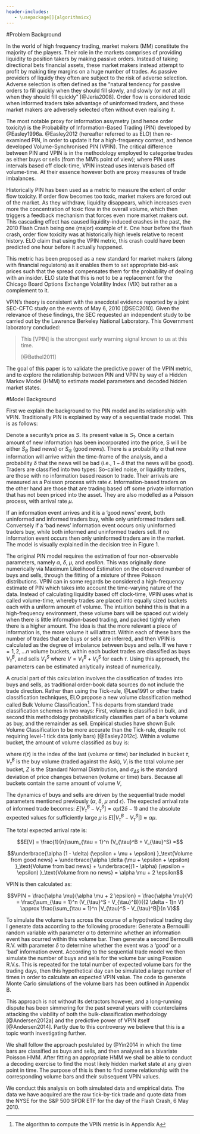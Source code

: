 ```yaml
---
header-includes:
   - \usepackage[]{algorithmicx}
---
```

\chapter{Introduction}

#Problem Background

In the world of high frequency trading, market makers (MM) constitute the majority of the players. Their role in the markets comprises of providing liquidity to position takers by making passive orders. Instead of taking directional bets financial assets, these market makers instead attempt to profit by making tiny margins on a huge number of trades. As passive providers of liquidy they often are subject to the risk of adverse selection. Adverse selection is often defined as the "natural tendency for passive orders to fill quickly when they should fill slowly, and slowly (or not at all) when they should fill quickly" [@Jeria2008]. Order flow is considered toxic when informed traders take advantage of uninformed traders, and these market makers are adversely selected often without even realising it. 

The most notable proxy for information assymetry (and hence order toxicity) is the Probability of Information-Based Trading (PIN) developed by @Easley1996a. @Easley2012 (hereafter referred to as ELO) then re-examined PIN, in order to update it for a high-frequency context, and hence developed Volume-Synchronised PIN (VPIN). The critical difference between PIN and VPIN is in the methodology employed to categorise trades as either buys or sells (from the MM's point of view); where PIN uses intervals based off clock-time, VPIN instead uses intervals based off volume-time. At their essence however both are proxy measures of trade imbalances.

Historically PIN has been used as a metric to measure the extent of order flow toxicity. If order flow becomes too toxic, market makers are forced out of the market. As they withdraw, liquidity disappears, which increases even more the concentration of toxic flow in the overall volume, which then triggers a feedback mechanism that forces even more market makers out. This cascading effect has caused  liquidity-induced crashes in the past, the 2010 Flash Crash being one (major) example of it. One hour before the flash crash, order flow toxicity was at historically high levels relative to recent history. ELO claim that using the VPIN metric, this crash could have been predicted one hour before it actually happened.

This metric has been proposed as a new standard for market makers (along with financial regulators) as it enables them to set appropriate bid-ask prices such that the spread compensates them for the probability of dealing with an insider. ELO state that this is not to be a replacement for the Chicago Board Options Exchange Volatility Index (VIX) but rather as a complement to it.

VPIN's theory is consistent with the anecdotal evidence reported by a joint SEC-CFTC study on the events of May 6, 2010 [@SEC2010]. Given the relevance of these findings, the SEC requested an independent study to be carried out by the Lawrence Berkeley National Laboratory. This Government laboratory concluded:

>This [VPIN] is the strongest early warning signal known to us at this time.
>
>[@Bethel2011]
>

The goal of this paper is to validate the predictive power of the VPIN metric, and to explore the relationship between PIN and VPIN by way of a Hidden Markov Model (HMM) to estimate model parameters and decoded hidden market states.

#Model Background

First we explain the background to the PIN model and its relationship with VPIN. Traditionally PIN is explained by way of a sequential trade model. This is as follows:

Denote a security's price as $S$. Its present value is $S_1$. Once a certain amount of new information has been incorporated into the price, S will be either $S_B$ (bad news) or $S_G$ (good news). There is a probability $\alpha$ that new information will arrive within the time-frame of the analysis, and a probability $\delta$ that the news will be bad  (i.e., $1 - \delta$ that the news will be good). Traders are classified into two types: So-called noise, or liquidity traders, are those with no information based reason to trade. Their arrivals are measured as a Poisson process with rate $\epsilon$. Information-based traders on the other hand are those that are trading based off some private information that has not been priced into the asset. They are also modelled as a Poisson process, with arrival rate $\mu$. 

If an information event arrives and it is a 'good news' event, both uninformed and informed traders buy, while only uninformed traders sell. Conversely if a 'bad news' information event occurs only uninformed traders buy, while both informed and uninformed traders sell. If no information event occurs then only uninformed traders are in the market. The model is visually explained in the decision tree in Figure 1.  

\begin{figure*}[h]
  \includegraphics{images/sequential_trade_model}
\end{figure*}

The original PIN model requires the estimation of four non-observable parameters, namely $\alpha$, $\delta$, $\mu$, and $epsilon$. This was originally done numerically via Maximum Likelihood Estimation on the observed number of buys and sells, through the fitting of a mixture of three Poisson distributions. VPIN can in some regards be considered a high-frequency estimate of PIN which takes into account the time-varying nature of the data. Instead of calculating liquidity based off clock-time, VPIN uses what is called volume-time, whereby trades are placed into equally sized buckets each with a uniform amount of volume. The intuition behind this is that in a high-frequency environment, these volume bars will be spaced out widely when there is little information-based trading, and packed tightly when there is a higher amount. The idea is that the more relevant a piece of information is, the more volume it will attract. Within each of these bars the number of trades that are buys or sells are inferred, and then VPIN is calculated as the degree of imbalance between buys and sells. If we have $\tau = 1,2,... n$ volume buckets, within each bucket trades are classified as buys $V_{\tau}^B$, and sells $V_{\tau}^S$ where $V = V_{\tau}^B + V_{\tau}^S$ for each $\tau$. Using this approach, the parameters can be estimated anlytically instead of numerically.

A crucial part of this calculation involves the classification of trades into buys and sells, as traditional order-book data sources do not include the trade direction. Rather than using the Tick-rule, @Lee1991 or other trade classification techniques, ELO propose a new volume classification method called Bulk Volume Classification^[The algorithm to compute the VPIN metric is in Appendix A]. This departs from standard trade classification schemes in two ways: First, volume is classified in bulk, and second this methodology probabilistically classifies part of a bar's volume as buy, and the remainder as sell. Empirical studies have shown Bulk Volume Classification to be more accurate than the Tick-rule, despite not requiring level-1 tick data (only bars) [@Easley2012c]. Within a volume bucket, the amount of volume classified as buy is:

\begin{equation} \label{eq:vol_buy}
V_{\tau}^B = \sum_{i = t(\tau - 1) + 1}^{t(\tau)} V_i Z \left(\frac{S_i - S_{i-1}}{\sigma_{\Delta S}}\right)
\end{equation}

where $t(\tau)$ is the index of the last (volume or time) bar included in bucket $\tau$, $V_{\tau}^B$ is the buy volume (traded against the Ask), $V_i$ is the total volume per bucket, $Z$ is the Standard Normal Distribution, and $\sigma_{\Delta S}$ is the standard deviation of price changes betwenen (volume or time) bars. Because all buckets contain the same amount of volume $V$, 

\begin{equation} \label{eq:vol_sell}
V_{\tau}^S = \sum_{i = t(\tau - 1) + 1}^{t(\tau)} V_i \left( 1 - Z \left(\frac{S_i - S_{i-1}}{\sigma_{\Delta S}} \right) \right) = V - V_{\tau}^B
\end{equation}

The dynamics of buys and sells are driven by the sequential trade model parameters mentioned previously ($\alpha$, $\delta$, $\mu$ and $\epsilon$). The expected arrival rate of informed trade becomes: $E[V_{\tau}^B - V_{\tau}^S] = \alpha \mu(2 \delta - 1)$ and the absolute expected values for sufficiently large $\mu$ is $E[|V_{\tau}^B - V_{\tau}^S|] \approx \alpha \mu$.

The total expected arrival rate is:

$$E[V] = \frac{1}{n}\sum_{\tau = 1}^n (V_{\tau}^B + V_{\tau}^S) =$$

$$\underbrace{\alpha (1 - \delta) (\epsilon + \mu + \epsilon) }_\text{Volume from good news} + \underbrace{\alpha \delta (\mu + \epsilon + \epsilon) }_\text{Volume from bad news} + \underbrace{(1 - \alpha) (\epsilon + \epsilon) }_\text{Volume from no news} = \alpha \mu + 2 \epsilon$$

VPIN is then calculated as:

$$VPIN = \frac{\alpha \mu}{\alpha \mu + 2 \epsilon} = \frac{\alpha \mu}{V} = \frac{\sum_{\tau = 1}^n (V_{\tau}^S - V_{\tau}^B)}{(2 \delta - 1)n V} \approx  \frac{\sum_{\tau = 1}^n |V_{\tau}^S - V_{\tau}^B|}{n V}$$

To simulate the volume bars across the course of a hypothetical trading day I generate data according to the following procedure: Generate a Bernouilli random variable with parameter $\alpha$ to determine whether an information event has ocurred within this volume bar. Then generate a second Bernouilli R.V. with parameter $\delta$ to determine whether the event was a 'good' or a 'bad' information event. According to the sequential trade model we then simulate the number of buys and sells for the volume bar using Possion R.V.s. This is repeated for the total number of expected volume bars for the trading days, then this hypothetical day can be simulated a large number of times in order to calculate an expected VPIN value. The code to generate Monte Carlo simulations of the volume bars has been outlined in Appendix B.  

This approach is not without its detractors however, and a long-running dispute has been simmering for the past several years with counterclaims attacking the viability of both the bulk-classification methodology [@Andersen2012a] and the predictive power of VPIN itself [@Andersen2014]. Partly due to this controversy we believe that this is a topic worth investigating further.  

We shall follow the approach postulated by @Yin2014 in which the time bars are classified as buys and sells, and then analysed as a bivariate Poisson HMM. After fitting an appropriate HMM we shall be able to conduct a decoding exercise to find the most likely hidden market state at any given point in time. The purpose of this is then to find some relationship with the corresponding volume bars and their subsequent VPIN values.

We conduct this analysis on both simulated data and empirical data. The data we have acquired are the raw tick-by-tick trade and quote data from the NYSE for the S&P 500 SPDR ETF for the day of the Flash Crash, 6 May 2010. 